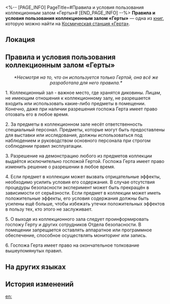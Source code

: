 <%-- [PAGE_INFO]
PageTitle=#Правила и условия пользования коллекционным залом «Герты»#
[END_PAGE_INFO] --%>
{{Дополнить}}
{{Книга Инфобокс
|id           = 137
|partIds      = 190283
|Название     = 
|Изображение  = Журнал с КСГ.png
|Мир          = Космическая станция «Герта»
|Томов        = 1
|Автор        = <!--нужно добавить-->
|Описание     = Правила и условия пользования коллекционным залом, хотя только госпожа Герта может входить в него.
|Том1         = {{tx}}
|Источник1    = {{tx|Отсутствует источник}}
|Персонажи    = 
|Фракции      = 
}}
'''Правила и условия пользования коллекционным залом «Герты»''' — одна из [[Книги|книг]], которую можно найти на [[Космическая станция «Герта»]].

==Локация==
{{Отметка карты|<!--название карты-->|<!--id отметки-->}}

==Правила и условия пользования коллекционным залом «Герты»==
<div align="center">''*Несмотря на то, что он используется только Гертой, она всё же разработала для него правила.*''</div>

1. Коллекционный зал - важное место, где хранятся диковины. Лицам, не имеющим отношения к коллекционному залу, не разрешается входить или использовать какие-либо предметы в помещении. Конечно, даже при наличии разрешения госпожа Герта имеет право отозвать его в любое время.

2. За предметы в коллекционном зале несёт ответственность специальный персонал. Предметы, которые могут быть предоставлены для выставки или исследования, должны использоваться под наблюдением и руководством основного персонала при строгом соблюдении правил эксплуатации.

3. Разрешение на демонстрацию любого из предметов коллекции выдаётся исключительно госпожой Гертой. Госпожа Герта имеет право изменить решение о разрешении в любое время.

4. Если предмет в коллекции может вызвать отрицательные эффекты, необходимо усилить условия его содержания. В случае отсутствия процедуры безопасности эксперимент может быть прекращён в зависимости от серьёзности. Если предмет в коллекции может иметь положительные эффекты, его условия содержания должны быть усилены ещё больше, чтобы избежать утечки положительных эффектов в пользу тех, кто этого не заслуживает.

5. О выходе из коллекционного зала следует проинформировать госпожу Герту и других сотрудников Отдела безопасности. В помещении запрещается оставлять аппаратное или программное обеспечение, способное осуществлять мониторинг или запись.

6. Госпожа Герта имеет право на окончательное толкование вышеупомянутых правил.

==На других языках==
{{На других языках
|en   = Herta Collection Room Code of Conduct
|zhs  = 黑塔藏品间使用守则
|zht  = 黑塔收藏間使用守則
|ja   = ヘルタコレクションルーム使用規則
|ko   = 헤르타 소장실 사용 수칙
|es   = Condiciones para el uso de la sala de colecciones de Herta
|fr   = Code de conduite de la salle des collections de Herta
|ru   = Правила и условия пользования коллекционным залом «Герты»
|th   = กฎการใช้งาน Herta Collection Room
|vi   = Quy Tắc Sử Dụng Phòng Sưu Tập Của Herta
|de   = Verhaltenskodex von Hertas Sammlungsraum
|id   = Syarat dan Ketentuan Penggunaan Ruang Koleksi Herta
|pt   = Código de Conduta da Sala de Coleção de Herta
}}

==История изменений==
{{История изменений|3.5}}

[[en:]]
